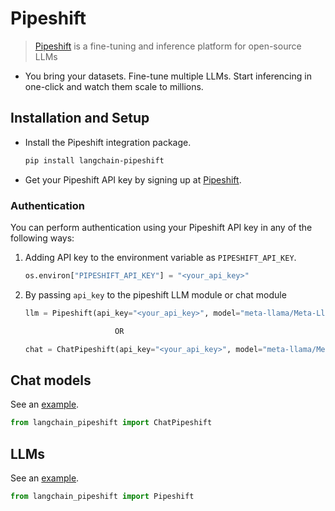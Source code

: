 # Pipeshift

> [Pipeshift](https://pipeshift.com) is a fine-tuning and inference platform for open-source LLMs

- You bring your datasets. Fine-tune multiple LLMs. Start inferencing in one-click and watch them scale to millions.

## Installation and Setup

- Install the Pipeshift integration package.

  ```bash
  pip install langchain-pipeshift
  ```

- Get your Pipeshift API key by signing up at [Pipeshift](https://pipeshift.com).

### Authentication

You can perform authentication using your Pipeshift API key in any of the following ways:

1. Adding API key to the environment variable as `PIPESHIFT_API_KEY`.

    ```python
    os.environ["PIPESHIFT_API_KEY"] = "<your_api_key>"
    ```

2. By passing `api_key` to the pipeshift LLM module or chat module

    ```python
    llm = Pipeshift(api_key="<your_api_key>", model="meta-llama/Meta-Llama-3.1-8B-Instruct", max_tokens=512)

                        OR

    chat = ChatPipeshift(api_key="<your_api_key>", model="meta-llama/Meta-Llama-3.1-8B-Instruct", max_tokens=512)
    ```

## Chat models

See an [example](/docs/integrations/chat/pipeshift).

```python
from langchain_pipeshift import ChatPipeshift
```

## LLMs

See an [example](/docs/integrations/llms/pipeshift).

```python
from langchain_pipeshift import Pipeshift
```
